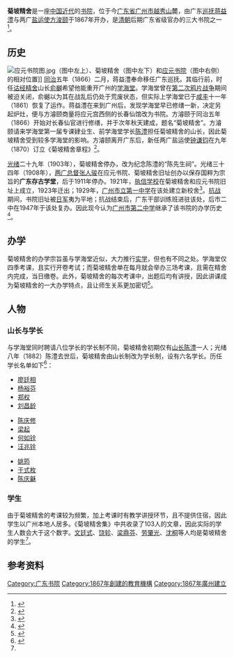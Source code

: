 '''菊坡精舍'''是一座[[中國|中国]][[中国近代史|近代]]的[[书院|书院]]，位于今[[广东省|广东省]][[广州市|广州市]][[越秀山|越秀山]]麓，由广东[[巡抚|巡抚]][[蔣益澧|蒋益澧]]与两广[[鹽運使|盐运使]][[方浚颐|方浚颐]]于1867年开办，是[[清朝|清朝]]后期广东省级官办的三大书院之一<ref>{{Cite news |url=http://inews.ifeng.com/mip/49315211/news.shtml |title=建地标修典籍传承书院精神 |date=2016-07-08 |work=新快报 |via=手机凤凰网 |accessdate=2020-07-14 |archive-url=https://web.archive.org/web/20200716195211/http://inews.ifeng.com/mip/49315211/news.shtml |archive-date=2020-07-16 |dead-url=no }}</ref>。

== 历史 ==
[[File:应元书院图.jpg|thumb]]（图中左上）、菊坡精舍（图中左下）和[[应元书院|应元书院]]（图中右侧）的相对位置]]
[[同治|同治]]五年（1866）二月，蒋益澧奉命移任广东巡抚。其临行前，时任[[诂经精舍|诂经精舍]]山长[[俞樾|俞樾]]希望他能重开广州的[[学海堂|学海堂]]。学海堂曾在[[第二次鸦片战争|第二次鸦片战争]]期间被迫关闭，俞樾以为其在战乱后仍处于荒废状态，但实际上学海堂已于[[咸丰|咸丰]]十一年（1861）恢复了运作。蒋益澧在来到广州后，发现学海堂早已修缮一新，决定另起炉灶，便与方濬颐商量将应元宫西侧的长春仙馆改为书院。方濬颐于同治五年（1866）开始对长春仙官进行修缮，并于次年秋天建成，题名“菊坡精舍”。方濬颐请来学海堂第一届专课肄业生、前学海堂学长[[陈澧|陈澧]]担任菊坡精舍的山长，因此菊坡精舍受到较多学海堂的影响。方濬颐离开广东后，新任两广盐运使[[钟谦钧|钟谦钧]]在九年（1870）订立《菊坡精舍章程》<ref>{{Cite book |title=广州越秀古书院概观 |author=广州越秀区地方志办公室、广州市越秀区政协学习文史委员会编 |publisher=中山大学出版社 |year=2002 |isbn=7-306-01959-7 |location=广州 |pages=106-123 |chapter=第三章 清后期越秀古城区创建的官办书院}}</ref>。

[[光绪|光绪]]二十九年（1903年），菊坡精舍停办，改为纪念陈澧的“陈先生祠”。光绪三十四年（1908年），[[兩廣總督|两广总督]][[張人駿|张人骏]]在应元书院、菊坡精舍旧址创办以保存国粹为宗旨的'''广东存古学堂'''，后于1911年停办。1921年，[[广州市执信中学|执信学校]]在菊坡精舍和应元书院旧址上成立，1923年迁出；1929年，[[广州市第一中学|广州市立第一中学]]在该处建立新校舍<ref>{{Cite book |title=广州文史资料选辑：第二十七辑 |author=政协广东省委员会文史资料研究委员会 |publisher=广东人民出版社 |year=1982 |location=广州 |chapter=记执信中学 |chapterurl=http://www.gzzxws.gov.cn/gzws/gzws/ml/27/200809/t20080917_9058_1.htm |access-date=2020-07-21 |archive-date=2020-06-08 |archive-url=https://web.archive.org/web/20200608154919/http://www.gzzxws.gov.cn/gzws/gzws/ml/27/200809/t20080917_9058_1.htm |dead-url=no }}</ref>。[[中国抗日战争|抗战]]期间，书院旧址被[[日本军|日军]]夷为平地；抗战结束后，广东干部训练班进驻该处，后市二中在1947年于该处复办。因此现今认为[[广州市第二中学|广州市第二中学]]继承了该书院的办学历史<ref>{{Cite book |title=越秀春风-广州市第二中学建校70周年纪念(1930-2000) |author=叶志盛等编 |year=2000 |chapter=广州市第二中学校史 |chapterurl=http://search.gzyxlib.cn:8090/was5/web/detail?record=24&channelid=35813 |access-date=2020-07-21 |archive-date=2020-06-08 |archive-url=https://web.archive.org/web/20200608145853/http://search.gzyxlib.cn:8090/was5/web/detail?record=24&channelid=35813 |dead-url=no }}</ref>。

== 办学 ==
菊坡精舍的办学宗旨虽与学海堂近似，大力推行[[實學|实学]]，但也有不同之处。学海堂仅四季考课，且实行开卷考试；而菊坡精舍单在每月就会举办三场考课，且需在精舍内完成，当日缴卷。此外，菊坡精舍的每次考课中，出题后均有讲授，因此讲课成为菊坡精舍的一大办学特点，且让师生关系更加密切<ref>{{Cite journal |title=菊坡精舍与东塾学派 |author=曾凡亮 |url=https://kns.cnki.net/KCMS/detail/detail.aspx?dbcode=CJFQ&dbname=CJFD2009&filename=YJSA200902007 |journal=中山大学研究生学刊（社会科学版） |issue=02 |year=2009 |page=35-43 |access-date=2020-07-22 |archive-date=2020-09-02 |archive-url=https://web.archive.org/web/20200902214539/https://kns.cnki.net/KCMS/detail/detail.aspx?dbcode=CJFQ&dbname=CJFD2009&filename=YJSA200902007 |dead-url=no }}</ref>。

== 人物 ==
=== 山长与学长 ===
与学海堂同时聘请八位学长的学长制不同，菊坡精舍初期仅有[[山長|山长]][[陈澧|陈澧]]一人；光绪八年（1882）陈澧去世后，菊坡精舍由山长制改为学长制，设有六名学长。历任学长名单如下<ref name="学海堂考">{{Cite journal |title=學海堂考 |author=容肇祖 |url=https://commons.ln.edu.hk/ljcs_1929/vol3/iss4/1/ |journal=嶺南學報 |issue=3 |year=1934 |volume=4 |page=144-147 |access-date=2020-07-19 |archive-url=https://web.archive.org/web/20200529165009/https://commons.ln.edu.hk/ljcs_1929/vol3/iss4/1/ |archive-date=2020-05-29 |dead-url=no}}</ref>：
{{col-begin}}{{col-3}}
* [[廖廷相|廖廷相]]
* [[楊裕芬|杨裕芬]]
* [[郑权_(清朝)|郑权]]
* [[刘昌龄|刘昌龄]]
{{col-3}}
* [[陈庆修|陈庆修]]
* [[梁起|梁起]]
* [[何如铨|何如铨]]
* [[汪兆铨|汪兆铨]]
{{col-3}}
* [[姚筠|姚筠]] 
* [[于式枚|于式枚]]
* [[陈庆龢|陈庆龢]]
{{col-end}}

=== 学生 ===
由于菊坡精舍的考课较为频繁，加上考课时有教学讲授环节，且不提供住宿，因此学生以广州本地人居多。《菊坡精舍集》中共收录了103人的文章，因此实际的学生人数会大于这个数字。[[文廷式|文廷式]]、[[饒軫|饶轸]]、[[梁鼎芬|梁鼎芬]]、[[勞肇光|劳肇光]]、[[沈桐|沈桐]]等人均是菊坡精舍的学生<ref name="学海堂考"/>。

== 参考资料 ==
{{reflist}}
{{广州市执信中学}}
{{广州市第二中学}}
[[Category:广东书院|Category:广东书院]]
[[Category:1867年創建的教育機構|Category:1867年創建的教育機構]]
[[Category:1867年廣州建立|Category:1867年廣州建立]]